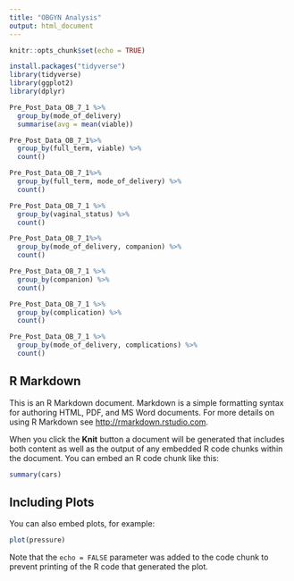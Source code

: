 ```yaml
---
title: "OBGYN Analysis"
output: html_document
---
```


```r
knitr::opts_chunk$set(echo = TRUE)
```
```r
install.packages("tidyverse")
library(tidyverse)
library(ggplot2)
library(dplyr)
```


```r
Pre_Post_Data_OB_7_1 %>% 
  group_by(mode_of_delivery)
  summarise(avg = mean(viable))
```

```r
Pre_Post_Data_OB_7_1%>% 
  group_by(full_term, viable) %>% 
  count()
```

```r
Pre_Post_Data_OB_7_1%>% 
  group_by(full_term, mode_of_delivery) %>% 
  count()
```

```r
Pre_Post_Data_OB_7_1 %>% 
  group_by(vaginal_status) %>% 
  count()
```

```r
Pre_Post_Data_OB_7_1%>% 
  group_by(mode_of_delivery, companion) %>% 
  count()
```



```r
Pre_Post_Data_OB_7_1 %>% 
  group_by(companion) %>% 
  count()
```

```r
Pre_Post_Data_OB_7_1 %>% 
  group_by(complication) %>% 
  count()
```
```r
Pre_Post_Data_OB_7_1 %>% 
  group_by(mode_of_delivery, complications) %>% 
  count()
```

## R Markdown

This is an R Markdown document. Markdown is a simple formatting syntax for authoring HTML, PDF, and MS Word documents. For more details on using R Markdown see <http://rmarkdown.rstudio.com>.

When you click the **Knit** button a document will be generated that includes both content as well as the output of any embedded R code chunks within the document. You can embed an R code chunk like this:

```r
summary(cars)
```

## Including Plots

You can also embed plots, for example:

```r
plot(pressure)
```

Note that the `echo = FALSE` parameter was added to the code chunk to prevent printing of the R code that generated the plot.
